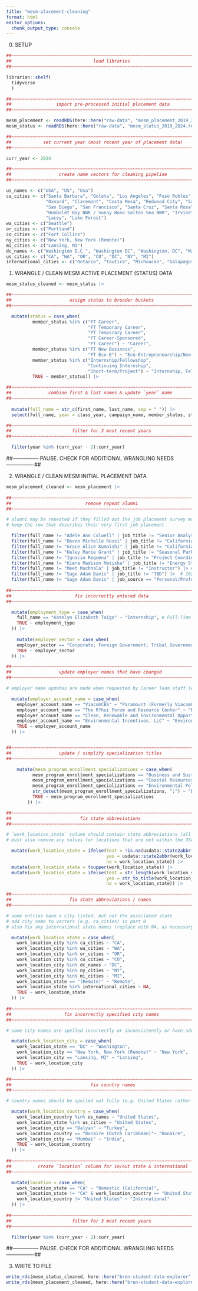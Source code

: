 ```yaml
---
title: "mesm-placement-cleaning"
format: html
editor_options: 
  chunk_output_type: console
---
```


0. SETUP

```r
##~~~~~~~~~~~~~~~~~~~~~~~~~~~~~~~~~~~~~~~~~~~~~~~~~~~~~~~~~~~~~~~~~~~~~~~~~~~~~~
##                               load libraries                             ----
##~~~~~~~~~~~~~~~~~~~~~~~~~~~~~~~~~~~~~~~~~~~~~~~~~~~~~~~~~~~~~~~~~~~~~~~~~~~~~~

librarian::shelf(
  tidyverse
  )

##~~~~~~~~~~~~~~~~~~~~~~~~~~~~~~~~~~~~~~~~~~~~~~~~~~~~~~~~~~~~~~~~~~~~~~~~~~~~~~
##                 import pre-processed initial placement data              ----
##~~~~~~~~~~~~~~~~~~~~~~~~~~~~~~~~~~~~~~~~~~~~~~~~~~~~~~~~~~~~~~~~~~~~~~~~~~~~~~

mesm_placement <- readRDS(here::here("raw-data", "mesm_placement_2019_2024.rds")) 
mesm_status <- readRDS(here::here("raw-data", "mesm_status_2019_2024.rds"))

##~~~~~~~~~~~~~~~~~~~~~~~~~~~~~~~~~~~~~~~~~~~~~~~~~~~~~~~~~~~~~~~~~~~~~~~~~~~~~~
##            set current year (most recent year of placement data)         ----
##~~~~~~~~~~~~~~~~~~~~~~~~~~~~~~~~~~~~~~~~~~~~~~~~~~~~~~~~~~~~~~~~~~~~~~~~~~~~~~

curr_year <- 2024

##~~~~~~~~~~~~~~~~~~~~~~~~~~~~~~~~~~~~~~~~~~~~~~~~~~~~~~~~~~~~~~~~~~~~~~~~~~~~~~
##                  create name vectors for cleaning pipeline               ----
##~~~~~~~~~~~~~~~~~~~~~~~~~~~~~~~~~~~~~~~~~~~~~~~~~~~~~~~~~~~~~~~~~~~~~~~~~~~~~~

us_names <- c("USA", "US", "Usa")
ca_cities <- c("Santa Barbara", "Goleta", "Los Angeles", "Paso Robles", 
               "Oxnard", "Claremont", "Costa Mesa", "Redwood City", "Sacramento",
               "San Diego", "San Francisco", "Santa Cruz", "Santa Rosa", "Ventura",
               "Humboldt Bay NWR / Sonny Bono Salton Sea NWR", "Irvine", "Rosemead",
               "Lacey", "Lake Forest")
wa_cities <- c("Seattle")
or_cities <- c("Portland")
co_cities <- c("Fort Collins")
ny_cities <- c("New York, New York (Remote)")
mi_cities <- c("Lansing, MI")
dc_names <- c("Washington D.C.", "Washington DC", "Washington, DC", "Washington. DC", "Washington")
us_cities <- c("CA", "WA", "OR", "CO", "DC", "NY", "MI")
international_cities <- c("Ontario", "Tautira", "Michoacan", "Galapagos", "Bonaire", "Maharashtra", "N/A")
```

1. WRANGLE / CLEAN MESM ACTIVE PLACEMENT (STATUS) DATA

```r
mesm_status_cleaned <- mesm_status |> 

##~~~~~~~~~~~~~~~~~~~~~~~~~~~~~~~~~~~~~~~~~~~~~~~~~~~~~~~~~~~~~~~~~~~~~~~~~~~~~~
##                      assign status to broader buckets                    ----
##~~~~~~~~~~~~~~~~~~~~~~~~~~~~~~~~~~~~~~~~~~~~~~~~~~~~~~~~~~~~~~~~~~~~~~~~~~~~~~

  mutate(status = case_when(
          member_status %in% c("FT Career",
                               "FT Temporary Career",
                               "PT Temporary Career",
                               "FT Career-Sponsored",
                               "PT Career") ~ "Career",
          member_status %in% c("FT New Business",
                               "FT Eco-E") ~ "Eco-Entrepreneurship/New Business",
          member_status %in% c("Internship/Fellowship",
                               "Continuing Internship",
                               "Short-term/Project") ~ "Internship, Fellowship, or Short-term Project",
          TRUE ~ member_status)) |> 

##~~~~~~~~~~~~~~~~~~~~~~~~~~~~~~~~~~~~~~~~~~~~~~~~~~~~~~~~~~~~~~~~~~~~~~~~~~~~~~
##              combine first & last names & update `year` name             ----
##~~~~~~~~~~~~~~~~~~~~~~~~~~~~~~~~~~~~~~~~~~~~~~~~~~~~~~~~~~~~~~~~~~~~~~~~~~~~~~
  
  mutate(full_name = str_c(first_name, last_name, sep = " ")) |> 
  select(full_name, year = class_year, campaign_name, member_status, status) |> 

##~~~~~~~~~~~~~~~~~~~~~~~~~~~~~~~~~~~~~~~~~~~~~~~~~~~~~~~~~~~~~~~~~~~~~~~~~~~~~~
##                       filter for 3 most recent years                     ----
##~~~~~~~~~~~~~~~~~~~~~~~~~~~~~~~~~~~~~~~~~~~~~~~~~~~~~~~~~~~~~~~~~~~~~~~~~~~~~~

  filter(year %in% (curr_year - 2):curr_year)
```

##--------------- PAUSE. CHECK FOR ADDITIONAL WRANGLING NEEDS ----------------##

2. WRANGLE / CLEAN MESM INITIAL PLACEMENT DATA

```r
mesm_placement_cleaned <- mesm_placement |> 
  
##~~~~~~~~~~~~~~~~~~~~~~~~~~~~~~~~~~~~~~~~~~~~~~~~~~~~~~~~~~~~~~~~~~~~~~~~~~~~~~
##                            remove repeat alumni                          ----
##~~~~~~~~~~~~~~~~~~~~~~~~~~~~~~~~~~~~~~~~~~~~~~~~~~~~~~~~~~~~~~~~~~~~~~~~~~~~~~

# alumni may be repeated if they filled out the job placement survey more than once when getting a new job
# keep the row that describes their very first job placement 

  filter(full_name != "Adele Ann Colwell" | job_title != "Senior Analyst, Social Impact & Sustainability") |> # 2024
  filter(full_name != "Devon Michelle Rossi" | job_title != "California Sea Grant Fellow") |> # 2023
  filter(full_name != "Grace Alice Kumaishi" | job_title != "California Sea Grant Fellow") |> # 2022
  filter(full_name != "Haley Marie Grant" | job_title != "Seasonal Park Aide") |> # 2021
  filter(full_name != "Ignacio Requena" | job_title != "Project Coordinator") |> # 2024
  filter(full_name != "Kiera Madison Matiska" | job_title != "Energy Strategy Analyst 1") |> # 2023
  filter(full_name != "Meet Muchhala" | job_title != "Instructor") |> # 2024
  filter(full_name != "Sage Adam Davis" | job_title != "TBD") |>  # 2024
  filter(full_name != "Sage Adam Davis" | job_source == "Personal/Professional Contact") |> # 2024; SD repeated 3x
  
##~~~~~~~~~~~~~~~~~~~~~~~~~~~~~~~~~~~~~~~~~~~~~~~~~~~~~~~~~~~~~~~~~~~~~~~~~~~~~~
##                        fix incorrectly entered data                      ----
##~~~~~~~~~~~~~~~~~~~~~~~~~~~~~~~~~~~~~~~~~~~~~~~~~~~~~~~~~~~~~~~~~~~~~~~~~~~~~~

  mutate(employment_type = case_when(
    full_name == "Katelyn Elizabeth Toigo" ~ "Internship", # Full-Time > Internship; update requested by K.Birney 2023-02-16
    TRUE ~ employment_type
  )) |> 
  
    mutate(employer_sector = case_when(
    employer_sector == "Corporate; Foreign Government; Tribal Government" ~ "Corporate", # found by SShanny-Csik 2025-05-19
    TRUE ~ employer_sector
  )) |> 

##~~~~~~~~~~~~~~~~~~~~~~~~~~~~~~~~~~~~~~~~~~~~~~~~~~~~~~~~~~~~~~~~~~~~~~~~~~~~~~
##                  update employer names that have changed                 ----
##~~~~~~~~~~~~~~~~~~~~~~~~~~~~~~~~~~~~~~~~~~~~~~~~~~~~~~~~~~~~~~~~~~~~~~~~~~~~~~

# employer name updates are made when requested by Career Team staff (e.g. K.Birney requested ViacomCBS update on 2023-02-16)

  mutate(employer_account_name = case_when(
    employer_account_name == "ViacomCBS" ~ "Paramount (Formerly ViacomCSB)",
    employer_account_name == "The R?hui Forum and Resource Center" ~ "Rāhui Forum and Resource Center",
    employer_account_name == "Clean, Renewable and Environmental Opportunities (CREO)CREO" ~ "Clean, Renewable and Environmental Opportunities (CREO)",
    employer_account_name == "Environmental Incentives. LLC" ~ "Environmental Incentives, LLC",
    TRUE ~ employer_account_name
  )) |> 


##~~~~~~~~~~~~~~~~~~~~~~~~~~~~~~~~~~~~~~~~~~~~~~~~~~~~~~~~~~~~~~~~~~~~~~~~~~~~~~
##                  update / simplify specialization titles                 ----
##~~~~~~~~~~~~~~~~~~~~~~~~~~~~~~~~~~~~~~~~~~~~~~~~~~~~~~~~~~~~~~~~~~~~~~~~~~~~~~

    mutate(mesm_program_enrollment_specializations = case_when(
          mesm_program_enrollment_specializations == "Business and Sustainability (formerly CEM)" ~ "Business and Sustainability",
          mesm_program_enrollment_specializations == "Coastal Resources Management (formerly CMRM)" ~ "Coastal Resources Management",
          mesm_program_enrollment_specializations == "Environmental Policy (formerly EPE)" ~ "Environmental Policy",
          str_detect(mesm_program_enrollment_specializations, ";") ~ "Dual Specialization",
          TRUE ~ mesm_program_enrollment_specializations
        )) |>

##~~~~~~~~~~~~~~~~~~~~~~~~~~~~~~~~~~~~~~~~~~~~~~~~~~~~~~~~~~~~~~~~~~~~~~~~~~~~~~
##                          fix state abbreviations                         ----
##~~~~~~~~~~~~~~~~~~~~~~~~~~~~~~~~~~~~~~~~~~~~~~~~~~~~~~~~~~~~~~~~~~~~~~~~~~~~~~

# `work_location_state` column should contain state abbreviations (all capitalized)
# must also remove any values for locations that are not within the USA

  mutate(work_location_state = ifelse(test = !is.na(usdata::state2abbr(work_location_state)),
                                      yes = usdata::state2abbr(work_location_state),
                                      no = work_location_state)) |> 
  mutate(work_location_state = toupper(work_location_state)) |> 
  mutate(work_location_state = ifelse(test = str_length(work_location_state) > 2,
                                      yes = str_to_title(work_location_state),
                                      no = work_location_state)) |> 

##~~~~~~~~~~~~~~~~~~~~~~~~~~~~~~~~~~~~~~~~~~~~~~~~~~~~~~~~~~~~~~~~~~~~~~~~~~~~~~
##                      fix state abbreviations / names                     ----
##~~~~~~~~~~~~~~~~~~~~~~~~~~~~~~~~~~~~~~~~~~~~~~~~~~~~~~~~~~~~~~~~~~~~~~~~~~~~~~

# some entries have a city listed, but not the associated state
# add city name to vectors (e.g. ca_cities) in part 0
# also fix any international state names (replace with NA, as necessary)

  mutate(work_location_state = case_when(
    work_location_city %in% ca_cities ~ "CA",
    work_location_city %in% wa_cities ~ "WA",
    work_location_city %in% or_cities ~ "OR",
    work_location_city %in% co_cities ~ "CO",
    work_location_city %in% dc_names ~ "DC",
    work_location_city %in% ny_cities ~ "NY",
    work_location_city %in% mi_cities ~ "MI",
    work_location_state == "(Remote)" ~ "Remote",
    work_location_state %in% international_cities ~ NA,
    TRUE ~ work_location_state
  )) |> 
  
##~~~~~~~~~~~~~~~~~~~~~~~~~~~~~~~~~~~~~~~~~~~~~~~~~~~~~~~~~~~~~~~~~~~~~~~~~~~~~~
##                    fix incorrectly specified city names                  ----
##~~~~~~~~~~~~~~~~~~~~~~~~~~~~~~~~~~~~~~~~~~~~~~~~~~~~~~~~~~~~~~~~~~~~~~~~~~~~~~

# some city names are spelled incorrectly or inconsistently or have additional text that should be removed

  mutate(work_location_city = case_when(
    work_location_state == "DC" ~ "Washington",
    work_location_city == "New York, New York (Remote)" ~ "New York",
    work_location_city == "Lansing, MI" ~ "Lansing",
    TRUE ~ work_location_city
  )) |> 

##~~~~~~~~~~~~~~~~~~~~~~~~~~~~~~~~~~~~~~~~~~~~~~~~~~~~~~~~~~~~~~~~~~~~~~~~~~~~~~
##                              fix country names                           ----
##~~~~~~~~~~~~~~~~~~~~~~~~~~~~~~~~~~~~~~~~~~~~~~~~~~~~~~~~~~~~~~~~~~~~~~~~~~~~~~

# country names should be spelled out fully (e.g. United States rather than US or USA)

  mutate(work_location_country = case_when(
    work_location_country %in% us_names ~ "United States",
    work_location_state %in% us_cities ~ "United States",
    work_location_city == "Dalyan" ~ "Turkey",
    work_location_country == "Bonaire (Dutch Caribbean)"~ "Bonaire",
    work_location_city == "Mumbai" ~ "India",
    TRUE ~ work_location_country
  )) |> 
    
##~~~~~~~~~~~~~~~~~~~~~~~~~~~~~~~~~~~~~~~~~~~~~~~~~~~~~~~~~~~~~~~~~~~~~~~~~~~~~~
##          create `location` column for in/out state & international       ----
##~~~~~~~~~~~~~~~~~~~~~~~~~~~~~~~~~~~~~~~~~~~~~~~~~~~~~~~~~~~~~~~~~~~~~~~~~~~~~~

  mutate(location = case_when(
    work_location_state == "CA" ~ "Domestic (California)",
    work_location_state != "CA" & work_location_country == "United States" ~ "Domestic (Out of State)",
    work_location_country != "United States" ~ "International"
  )) |> 
  
##~~~~~~~~~~~~~~~~~~~~~~~~~~~~~~~~~~~~~~~~~~~~~~~~~~~~~~~~~~~~~~~~~~~~~~~~~~~~~~
##                       filter for 3 most recent years                     ----
##~~~~~~~~~~~~~~~~~~~~~~~~~~~~~~~~~~~~~~~~~~~~~~~~~~~~~~~~~~~~~~~~~~~~~~~~~~~~~~

  filter(year %in% (curr_year - 2):curr_year)
```

##--------------- PAUSE. CHECK FOR ADDITIONAL WRANGLING NEEDS ----------------##

3. WRITE TO FILE

```r
write_rds(mesm_status_cleaned, here::here("bren-student-data-explorer", "data", "mesm_status_cleaned.rds")) 
write_rds(mesm_placement_cleaned, here::here("bren-student-data-explorer", "data", "mesm_placement_cleaned.rds"))
```
